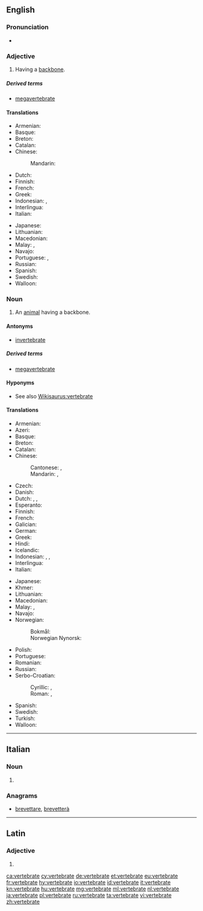 ==English==

===Pronunciation===
* {{IPA|/ˈvɛɹ.tɪ.bɹeɪt/|lang=en}}

===Adjective===
{{en-adj|-}}

# Having a [[backbone]].

=====Derived terms=====
* [[megavertebrate]]

====Translations====
{{trans-top|having a backbone}}
* Armenian: {{t|hy|ողնաշարավոր|sc=Armn}}
* Basque: {{t|eu|ornodun}}
* Breton: {{t|br|mellkeinek}}
* Catalan: {{t+|ca|vertebrat}}
* Chinese:
*: Mandarin: {{t+|cmn|椎骨|tr=chuígǔ de|alt=椎骨的|sc=Hani}}
* Dutch: {{t+|nl|gewerveld}}
* Finnish: {{t|fi|selkärankainen}}
* French: {{t+|fr|vertébré}}
* Greek: {{t+|el|σπονδυλωτός}}
* Indonesian: {{t|id|bertulang belakang}}, {{t+|id|vertebrata}}
* Interlingua: {{t|ia|vertebrate}}
* Italian: {{t+|it|vertebrato}}
{{trans-mid}}
* Japanese: {{t|ja|脊椎|tr=せきつい, sekitsui}}
* Lithuanian: {{t+|lt|stuburinis|m}}
* Macedonian: {{t|mk|’рбетнички|m|tr='rbétnički}}
* Malay: {{t|ms|bertulang belakang}}, {{t|ms|vertebrat}}
* Navajo: {{t|nv|bíígháán dahólónígíí}}
* Portuguese: {{t+|pt|vertebrado|m}}, {{t|pt|vertebrada|f}}
* Russian: {{t+|ru|позвоно́чный|sc=Cyrl}}
* Spanish: {{t+|es|vertebrado}}
* Swedish: {{t+|sv|ryggradsdjur|n}}
* Walloon: {{t+|wa|cronzoxhî}}
{{trans-bottom}}

===Noun===
{{en-noun}}

# An [[animal]] having a backbone.

====Antonyms====
* [[invertebrate]]

=====Derived terms=====
* [[megavertebrate]]

====Hyponyms====
* See also [[Wikisaurus:vertebrate]]

====Translations====
{{trans-top|an animal having a backbone}}
* Armenian: {{t|hy|ողնաշարավոր|sc=Armn}}
* Azeri: {{t|az|onurğalı}}
* Basque: {{t|eu|ornodun}}
* Breton: {{t|br|mellkeineg|m}}
* Catalan: {{t+|ca|vertebrat}}
* Chinese:
*: Cantonese: {{t|yue|脊椎動物|sc=Hani}}, {{t|yue|脊椎动物|tr=zek3 zeoi1 dung6 mat6|sc=Hani}}
*: Mandarin: {{t+|cmn|脊椎動物|sc=Hani}}, {{t+|cmn|脊椎动物|tr=jǐchuí dòngwù|sc=Hani}}
* Czech: {{t+|cs|obratlovec|m}}
* Danish: {{t|da|hvirveldyr|n}}
* Dutch: {{t+|nl|gewervelde}}, {{t|nl|werveldier|n}}, {{t|nl|vertebraat|m}}
* Esperanto: {{t|eo|vertebrulo}}
* Finnish: {{t|fi|selkärankainen}}
* French: {{t+|fr|vertébré|m}}
* Galician: {{t|gl|vertebrado|m}}
* German: {{t+|de|Wirbeltier|n}}
* Greek: {{t+|el|σπονδυλωτό|n|sc=Grek}}
* Hindi: {{t|hi|कशेरुकी जीव}}
* Icelandic: {{t|is|hryggleysingjar}}
* Indonesian: {{t+|id|vertebrata}}, {{t|id|hewan vertebrata}}, {{t|id|hewan bertulang belakang}}
* Interlingua: {{t|ia|vertebrato}}
* Italian: {{t+|it|vertebrato}}
{{trans-mid}}
* Japanese: {{t+|ja|脊椎動物|tr=せきついどうぶつ, sekitsui dōbutsu}}
* Khmer: {{t|km|សត្វឆ្អឹងកង|tr=sat che eng kong|sc=Khmr}}
* Lithuanian: {{t+|lt|stuburinis|m}}
* Macedonian: {{t|mk|’рбетник|m|tr='rbetnik}}
* Malay: {{t|ms|haiwan vertebrat}}, {{t|ms|vertebrat}}
* Navajo: {{t|nv|naaldeehii bitsʼin dahólónígíí}}
* Norwegian:
*: Bokmål: {{t+|nb|virveldyr|n}}
*: Norwegian Nynorsk: {{t|nn|virveldyr|n}}
* Polish: {{t+|pl|kręgowiec|m}}
* Portuguese: {{t+|pt|vertebrado|m}}
* Romanian: {{t+|ro|vertebrat|n}}
* Russian: {{t+|ru|позвоно́чное|n|sc=Cyrl}}
* Serbo-Croatian:
*: Cyrillic: {{t|sh|краљешњак|m|alt=крáљешњак|sc=Cyrl}}, {{t|sh|кичмењак|m|sc=Cyrl}}
*: Roman: {{t|sh|králješnjak|m}}, {{t|sh|kičmenjak|m}}
* Spanish: {{t+|es|vertebrado}}
* Swedish: {{t+|sv|ryggradsdjur|n}}
* Turkish: {{t+|tr|omurgalı}}
* Walloon: {{t+|wa|cronzoxhî}}
{{trans-bottom}}

----

==Italian==

===Noun===
{{head|it|plural}} {{g|f}}

# {{plural of|vertebrato|lang=it}}

===Anagrams===
* [[brevettare#Italian|brevettare]], [[brevetterà#Italian|brevetterà]]

----

==Latin==

===Adjective===
{{la-adj-form|vertebrāte}}

# {{inflection of|vertebrātus||voc|m|s|lang=la}}

[[ca:vertebrate]]
[[cy:vertebrate]]
[[de:vertebrate]]
[[et:vertebrate]]
[[eu:vertebrate]]
[[fr:vertebrate]]
[[hy:vertebrate]]
[[io:vertebrate]]
[[id:vertebrate]]
[[it:vertebrate]]
[[kn:vertebrate]]
[[hu:vertebrate]]
[[mg:vertebrate]]
[[ml:vertebrate]]
[[nl:vertebrate]]
[[ja:vertebrate]]
[[pl:vertebrate]]
[[ru:vertebrate]]
[[ta:vertebrate]]
[[vi:vertebrate]]
[[zh:vertebrate]]